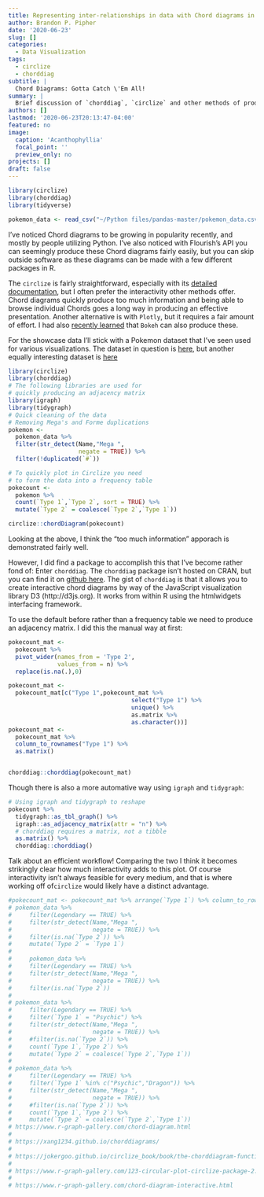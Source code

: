```yaml
---
title: Representing inter-relationships in data with Chord diagrams in R
author: Brandon P. Pipher
date: '2020-06-23'
slug: []
categories:
  - Data Visualization
tags:
  - circlize
  - chorddiag
subtitle: |
  Chord Diagrams: Gotta Catch \'Em All!
summary: |
  Brief discussion of `chorddiag`, `circlize` and other methods of producing chord diagrams
authors: []
lastmod: '2020-06-23T20:13:47-04:00'
featured: no
image:
  caption: 'Acanthophyllia'
  focal_point: ''
  preview_only: no
projects: []
draft: false
---
```


```r
library(circlize)
library(chorddiag)
library(tidyverse)
```

```r
pokemon_data <- read_csv("~/Python files/pandas-master/pokemon_data.csv")
```
I've noticed Chord diagrams to be growing in popularity recently, and mostly by people utilizing Python.  I've also noticed with Flourish's API you can seemingly produce these Chord diagrams fairly easily, but you can skip outside software as these diagrams can be made with a few different packages in R.

The `circlize` is fairly straightforward, especially with its [detailed documentation](https://jokergoo.github.io/circlize_book/book/), but I often prefer the interactivity other methods offer.  Chord diagrams quickly produce too much information and being able to browse individual Chords goes a long way in producing an effective presentation.  Another alternative is with `Plotly`, but it requires a fair amount of effort.  I had also [recently learned](https://python-graph-gallery.com/chord-diagram/) that `Bokeh` can also produce these.

For the showcase data I'll stick with a Pokemon dataset that I've seen used for various visualizations.  The dataset in question is [here](https://www.kaggle.com/abcsds/pokemon), but another equally interesting dataset is [here](https://www.kaggle.com/rounakbanik/pokemon?select=pokemon.csv)

```r
library(circlize)
library(chorddiag)
# The following libraries are used for
# quickly producing an adjacency matrix
library(igraph)
library(tidygraph)
# Quick cleaning of the data
# Removing Mega's and Forme duplications
pokemon <- 
  pokemon_data %>% 
  filter(str_detect(Name,"Mega ",
                    negate = TRUE)) %>%
  filter(!duplicated(`#`))

# To quickly plot in Circlize you need
# to form the data into a frequency table
pokecount <-
  pokemon %>%
  count(`Type 1`,`Type 2`, sort = TRUE) %>%
  mutate(`Type 2` = coalesce(`Type 2`,`Type 1`))

circlize::chordDiagram(pokecount)
```

Looking at the above, I think the "too much information" apporach is demonstrated fairly well.

However, I did find a package to accomplish this that I've become rather fond of:  Enter `chorddiag`.  The `chorddiag` package isn't hosted on CRAN, but you can find it on [github here](https://github.com/mattflor/chorddiag).  The gist of `chorddiag` is that it allows you to create interactive chord diagrams by way of the JavaScript visualization library D3 (http://d3js.org).  It works from within R using the htmlwidgets interfacing framework.

To use the default before rather than a frequency table we need to produce an adjacency matrix.  I did this the manual way at first:

```r
pokecount_mat <- 
  pokecount %>%
  pivot_wider(names_from = 'Type 2',
              values_from = n) %>%
  replace(is.na(.),0)

pokecount_mat <- 
  pokecount_mat[c("Type 1",pokecount_mat %>% 
                                   select("Type 1") %>%
                                   unique() %>% 
                                   as.matrix %>%
                                   as.character())]
pokecount_mat <-
  pokecount_mat %>%
  column_to_rownames("Type 1") %>%
  as.matrix()


chorddiag::chorddiag(pokecount_mat)
```

Though there is also a more automative way using `igraph` and `tidygraph`:
```r
# Using igraph and tidygraph to reshape
pokecount %>%
  tidygraph::as_tbl_graph() %>%
  igraph::as_adjacency_matrix(attr = "n") %>%
  # chorddiag requires a matrix, not a tibble
  as.matrix() %>%
  chorddiag::chorddiag()
```

Talk about an efficient workflow!  Comparing the two I think it becomes strikingly clear how much interactivity adds to this plot.  Of course interactivity isn't always feasible for every medium, and that is where working off of`circlize` would likely have a distinct advantage.

```r
#pokecount_mat <- pokecount_mat %>% arrange(`Type 1`) %>% column_to_rownames("Type 1")
# pokemon_data %>%
#     filter(Legendary == TRUE) %>%
#     filter(str_detect(Name,"Mega ",
#                       negate = TRUE)) %>%
#     filter(is.na(`Type 2`)) %>%
#     mutate(`Type 2` = `Type 1`)
# 
#     pokemon_data %>%
#     filter(Legendary == TRUE) %>%
#     filter(str_detect(Name,"Mega ",
#                       negate = TRUE)) %>%
#     filter(is.na(`Type 2`))
#
# pokemon_data %>%
#     filter(Legendary == TRUE) %>%
#     filter(`Type 1` = "Psychic") %>%
#     filter(str_detect(Name,"Mega ",
#                       negate = TRUE)) %>%
#     #filter(is.na(`Type 2`)) %>%
#     count(`Type 1`,`Type 2`) %>%
#     mutate(`Type 2` = coalesce(`Type 2`,`Type 1`))
# 
# pokemon_data %>%
#     filter(Legendary == TRUE) %>%
#     filter(`Type 1` %in% c("Psychic","Dragon")) %>%
#     filter(str_detect(Name,"Mega ",
#                       negate = TRUE)) %>%
#     #filter(is.na(`Type 2`)) %>%
#     count(`Type 1`,`Type 2`) %>%
#     mutate(`Type 2` = coalesce(`Type 2`,`Type 1`))
# https://www.r-graph-gallery.com/chord-diagram.html
# 
# https://xang1234.github.io/chorddiagrams/
# 
# https://jokergoo.github.io/circlize_book/book/the-chorddiagram-function.html
# 
# https://www.r-graph-gallery.com/123-circular-plot-circlize-package-2.html
# 
# https://www.r-graph-gallery.com/chord-diagram-interactive.html

```
